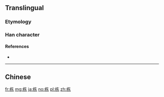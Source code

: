 {{also|棟}}
==Translingual==

===Etymology===
{{Han simp|棟|f=東|t=东}}

===Han character===
{{Han char|rn=75|rad=木|as=05|sn=9|four=|canj=DKD|ids=⿰木东}}

====References====
* {{Han ref|kx=0521.121|hdz=21181.010|uh=680B|ud=26635}}

----

==Chinese==
{{zh-see|棟}}

[[fr:栋]]
[[mg:栋]]
[[ja:栋]]
[[no:栋]]
[[pl:栋]]
[[zh:栋]]